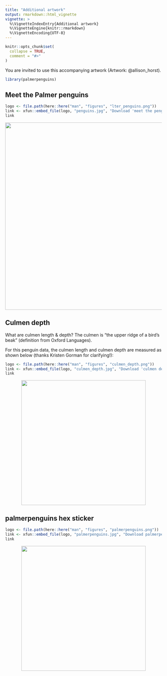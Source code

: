 ```yaml
---
title: "Additional artwork"
output: rmarkdown::html_vignette
vignette: >
  %\VignetteIndexEntry{Additional artwork}
  %\VignetteEngine{knitr::rmarkdown}
  %\VignetteEncoding{UTF-8}
---
```


```r
knitr::opts_chunk$set(
  collapse = TRUE,
  comment = "#>"
)
```

You are invited to use this accompanying artwork (Artwork: @allison_horst).

```r
library(palmerpenguins)
```

## Meet the Palmer penguins

```r
logo <- file.path(here::here("man", "figures", "lter_penguins.png"))
link <- xfun::embed_file(logo, "penguins.jpg", "Download 'meet the penguins' art")
link
```

<p align="center"><img src="../man/figures/lter_penguins.png" width="600px"></p>

## Culmen depth

What are culmen length & depth? The culmen is "the upper ridge of a bird's beak" (definition from Oxford Languages). 

For this penguin data, the culmen length and culmen depth are measured as shown below (thanks Kristen Gorman for clarifying!):

```r
logo <- file.path(here::here("man", "figures", "culmen_depth.png"))
link <- xfun::embed_file(logo, "culmen_depth.jpg", "Download 'culmen depth' art")
link
```

<p align="center"><img src="../man/figures/culmen_depth.png" width="400px"></p>

## palmerpenguins hex sticker

```r
logo <- file.path(here::here("man", "figures", "palmerpenguins.png"))
link <- xfun::embed_file(logo, "palmerpenguins.jpg", "Download palmerpenguins hex")
link
```

<p align="center"><img src="../man/figures/palmerpenguins.png" width="400px"></p>
